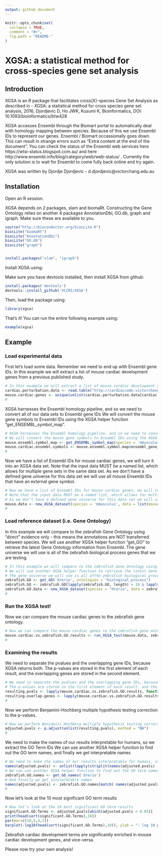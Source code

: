 ```yaml
---
output: github_document
---
```


<!-- README.md is generated from README.Rmd. Please edit that file -->

```r
knitr::opts_chunk$set(
  collapse = TRUE,
  comment = "#>",
  fig.path = "README-"
)
```

# XGSA: a statistical method for cross-species gene set analysis
## Introduction

XGSA is an R package that facilitates cross(X)-species Gene Set Analysis as described in - XGSA: a statistical method for cross species gene set analysis, 2016, Djordjevic D,  Ho JWK, Kusumi K, Bioinformatics, DOI: 10.1093/bioinformatics/btw428 

XGSA accesses Ensembl through the Biomart portal to automatically deal with homology mapping between species. Because of this we use Ensembl IDs to represent our genes. Ensembl / Biomart occassionally goes down. This can result in strange errors such as "Extra content at the end of the document". You can check the status of the Ensembl web services here https://wtsi-status.blogspot.com.au/ and here http://www.ensembl.info/blog/category/web/web-status/ . Currently the only solution is to wait for Ensembl to come fully back online and try again.

XGSA was written by Djordje Djordjevic - d.djordjevic@victorchang.edu.au

## Installation
Open an R session.

XGSA depends on 2 packages, slam and biomaRt.
Constructing the Gene Ontology relies on another 4 packages AnnotationDbi, GO.db, graph and igraph.
Make sure these are available to you.
```r
source("http://bioconductor.org/biocLite.R")
biocLite("biomaRt")
biocLite("AnnotationDbi")
biocLite("GO.db")
biocLite("graph")


install.packages("slam", "igraph")
```

Install XGSA using:

Make sure you have devtools installed, then install XGSA from github:
```r
install.packages('devtools')
devtools::install_github('VCCRI/XGSA')
```

Then, load the package using:
```r
library(xgsa)
```

That's it! 
You can run the entire following example using:
```r
example(xgsa)
```

## Example
### Load experimental data
First let's load some data. Remember we need to end up with Ensembl gene IDs.
In this example we will extract a list of mouse cardiac development genes from a previous published study.

```r
# In this example we will extract a list of mouse cardiac development genes from a previous published study.
cardiac.perturbation.data <- read.table("http://cardiaccode.victorchang.edu.au/data/Cardiaccode_in_vivo_evidence_2014_06_10.txt", sep="\t", header=TRUE, quote="\"")
mouse.cardiac.genes <- unique(unlist(cardiac.perturbation.data[cardiac.perturbation.data$Species == "Mus musculus", c("Regulator","Target")]))
#
```

XGSA harnesses the Ensembl homology pipeline, and so we need to convert all of our data sets to Ensembl gene IDs
We will convert the mouse gene symbols to Ensembl IDs using the XGSA helper function "get_ENSEMBL_symbol_map".

```r
# XGSA harnesses the Ensembl homology pipeline, and so we need to convert all of our data sets to Ensembl gene IDs
# We will convert the mouse gene symbols to Ensembl IDs using the XGSA helper function "get_ENSEMBL_symbol_map".
mouse.ensembl.symbol.map <- get_ENSEMBL_symbol_map(species = 'mmusculus')
mouse.cardiac.ensembl.symbols <- mouse.ensembl.symbol.map$ensembl_gene_id[mouse.ensembl.symbol.map$external_gene_name %in% mouse.cardiac.genes]
#
```

Now we have a list of Ensembl IDs for mouse cardiac genes, we will turn it into an XGSA data set.
Note that the input data MUST be a named list, which allows for multiple gene sets in the same data set.
As we don't have a defined gene universe for this data set we will use all mouse Ensembl IDs that have an external gene symbol.

```r
# Now we have a list of Ensembl IDs for mouse cardiac genes, we will turn it into an XGSA data set.
# Note that the input data MUST be a named list, which allows for multiple gene sets in the same data set.
# As we don't have a defined gene universe for this data set we will use all mouse Ensembl IDs that have an external gene symbol.
mouse.data <- new_XGSA_dataset(species = 'mmusculus', data = list(mouseCardiacGenes = mouse.cardiac.ensembl.symbols), type = 'genesetlist', name = 'MouseCardiacGenes', universe = unique(mouse.ensembl.symbol.map$ensembl_gene_id))
#
```

### Load reference dataset (i.e. Gene Ontology)

In this example we will compare to the zebrafish Gene Ontology using "direct" evidence only - this means the annotations are NOT transferred between species.
We will use another XGSA helper function "get_GO" to retrieve the latest Gene Ontology information from Ensembl.
The gene universe we will use is all of the zebrafish biological process genes that we are testing. 

```r
# In this example we will compare to the zebrafish Gene Ontology using "direct" evidence only - this means the annotations are NOT transferred between species.
# We will use another XGSA helper function to retrieve the latest Gene Ontology information from Ensembl "get_GO_list_from_ontologies_with_evidence_codes".
# The gene universe we will use is all ofthe zebrafish biological process genes that we are testing. 
zebrafish.GO <- get_GO('drerio', ontologies = "biological_process")
zebrafish.GO <- zebrafish.GO[lapply(zebrafish.GO, length) > 10 & lapply(zebrafish.GO, length) < 500]
zebrafish.GO.data <- new_XGSA_dataset(species = "drerio", data = zebrafish.GO, type = 'genesetlist', name = "ZebrafishGO", universe = unique(unlist(zebrafish.GO)))
#
```

### Run the XGSA test!

Now we can compare the mouse cardiac genes to the zebrafish gene ontology.

```r
# Now we can compare the mouse cardiac genes to the zebrafish gene ontology.
mouse.cardiac.vs.zebrafish.GO.results <- run_XGSA_test(mouse.data, zebrafish.GO.data)
#
```

### Examining the results

We need to separate the pvalues and the overlapping gene IDs, because XGSA returns both.
The p-values are stored in the first element of each result, and the overlapping genes are stored in the second element.

```r
# We need to separate the pvalues and the overlapping gene IDs, because XGSA returns both.
# The p.values are stored in the first element of each result, and the overlapping genes are stored in the second element.
resulting.pvals <- lapply(mouse.cardiac.vs.zebrafish.GO.results, function(X){ X[["pvals"]] })
resulting.overlap.genes <- lapply(mouse.cardiac.vs.zebrafish.GO.results, function(X){ X[["genes"]] })
#
```

Now we perform Benjamini-Hochberg multiple hypothesis testing correction to the p-values.

```r
# Now we perform Benjamini Hochberg multiple hypothesis testing correction to the pvalues.
adjusted.pvals <- p.adjust(unlist(resulting.pvals), method = "BH")
#
```

We need to make the names of our results interpretable for humans, so we extract the GO Term IDs
We can use another XGSA helper function to find out the GO term names, and finally we get interpretable names


```r
# We need to make the names of our results interpretable for humans, so we extract the GO Term IDs
names(adjusted.pvals) <- unlist(lapply(strsplit(names(adjusted.pvals) ,"\\."), function(X){return(X[[2]])}))
# We can use another XGSA helper function to find out the GO term names.
zebrafish.GO.names <- get_GO_names('drerio')
# And finally we get interpretable names
names(adjusted.pvals) <- zebrafish.GO.names[match( names(adjusted.pvals), zebrafish.GO.names$go_id),"name_1006"]
#
```

Now let's look at the 10 most significant GO term results
```r
# Now let's look at the 10 most significant GO term results
significant.GO.Terms <- adjusted.pvals[which(adjusted.pvals < 0.05)]
print(head(sort(significant.GO.Terms),10))
par(mar=c(10,5,4,2))
barplot(-log10(head(sort(significant.GO.Terms),10)), ylab = "- log 10 p-value", las=2)
```

Zebrafish cardiac development terms are significantly enriched in mouse cardiac development genes, and vice-versa.

Please now try your own analysis!


